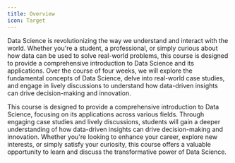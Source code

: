 ```yaml
---
title: Overview
icon: Target
---
```


Data Science is revolutionizing the way we understand and interact with the world. Whether you're a student, a professional, or simply curious about how data can be used to solve real-world problems, this course is designed to provide a comprehensive introduction to Data Science and its applications. Over the course of four weeks, we will explore the fundamental concepts of Data Science, delve into real-world case studies, and engage in lively discussions to understand how data-driven insights can drive decision-making and innovation.

This course is designed to provide a comprehensive introduction to Data Science, focusing on its applications across various fields. Through engaging case studies and lively discussions, students will gain a deeper understanding of how data-driven insights can drive decision-making and innovation. Whether you're looking to enhance your career, explore new interests, or simply satisfy your curiosity, this course offers a valuable opportunity to learn and discuss the transformative power of Data Science.

